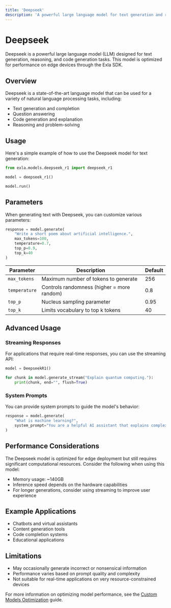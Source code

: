 ```yaml
---
title: 'Deepseek'
description: 'A powerful large language model for text generation and reasoning'
---
```


# Deepseek

Deepseek is a powerful large language model (LLM) designed for text generation, reasoning, and code generation tasks. This model is optimized for performance on edge devices through the Exla SDK.

## Overview

Deepseek is a state-of-the-art language model that can be used for a variety of natural language processing tasks, including:

- Text generation and completion
- Question answering
- Code generation and explanation
- Reasoning and problem-solving

## Usage

Here's a simple example of how to use the Deepseek model for text generation:

```python
from exla.models.deepseek_r1 import deepseek_r1

model = deepseek_r1()

model.run()
```

## Parameters

When generating text with Deepseek, you can customize various parameters:

```python
response = model.generate(
    "Write a short poem about artificial intelligence.",
    max_tokens=100,
    temperature=0.7,
    top_p=0.9,
    top_k=40
)
```

| Parameter | Description | Default |
| --- | --- | --- |
| `max_tokens` | Maximum number of tokens to generate | 256 |
| `temperature` | Controls randomness (higher = more random) | 0.8 |
| `top_p` | Nucleus sampling parameter | 0.95 |
| `top_k` | Limits vocabulary to top k tokens | 40 |

## Advanced Usage

### Streaming Responses

For applications that require real-time responses, you can use the streaming API:

```python
model = DeepseekR1()

for chunk in model.generate_stream("Explain quantum computing."):
    print(chunk, end="", flush=True)
```

### System Prompts

You can provide system prompts to guide the model's behavior:

```python
response = model.generate(
    "What is machine learning?",
    system_prompt="You are a helpful AI assistant that explains complex topics in simple terms."
)
```

## Performance Considerations

The Deepseek model is optimized for edge deployment but still requires significant computational resources. Consider the following when using this model:

- Memory usage: ~140GB
- Inference speed depends on the hardware capabilities
- For longer generations, consider using streaming to improve user experience

## Example Applications

- Chatbots and virtual assistants
- Content generation tools
- Code completion systems
- Educational applications

## Limitations

- May occasionally generate incorrect or nonsensical information
- Performance varies based on prompt quality and complexity
- Not suitable for real-time applications on very resource-constrained devices

For more information on optimizing model performance, see the [Custom Models Optimization](/models/custom-models/optimization) guide. 
